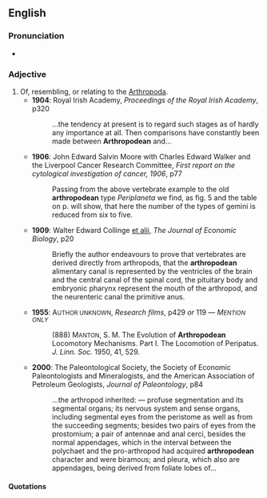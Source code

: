 ==English==

===Pronunciation===
* {{a|RP}} {{IPA|/ˌɑːθɹəpɒˈdiːən/}}

===Adjective===
{{en-adj|-}}

# Of, resembling, or relating to the [[Arthropoda]].
#* '''1904''': Royal Irish Academy, ''Proceedings of the Royal Irish Academy'', p320
#*: …the tendency at present is to regard such stages as of hardly any importance at all. Then comparisons have constantly been made between '''Arthropodean''' and…
#* '''1906''': John Edward Salvin Moore with Charles Edward Walker and the Liverpool Cancer Research Committee, ''First report on the cytological investigation of cancer, 1906'', p77
#*: Passing from the above vertebrate example to the old '''arthropodean''' type ''Periplaneta'' we find, as fig. 5 and the table on p.<!--“p.” may be a scanno--> will show, that here the number of the types of gemini is reduced from six to five.
#* '''1909''': Walter Edward Collinge [[et alii]], ''The Journal of Economic Biology'', p20
#*: Briefly the author endeavours to prove that vertebrates are derived directly from arthropods, that the '''arthropodean''' alimentary canal is represented by the ventricles of the brain and the central canal of the spinal cord, the pituitary body and embryonic pharynx represent the mouth of the arthropod, and the neurenteric canal the primitive anus.
#* '''1955''': A<small>UTHOR UNKNOWN</small>, ''Research films'', p429 ''or'' 119 {{i|sources contradict}} — <i>M<small>ENTION ONLY</small></i>
#*: (888) M<small>ANTON</small>, S. M. The Evolution of '''Arthropodean''' Locomotory Mechanisms. Part I. The Locomotion of Peripatus. ''J. Linn. Soc.'' {{i|Zool.}} 1950, 41, 529.
#* '''2000''': The Paleontological Society, the Society of Economic Paleontologists and Mineralogists, and the American Association of Petroleum Geologists, ''Journal of Paleontology'', p84
#*: …the arthropod inherited: — profuse segmentation and its segmental organs; its nervous system and sense organs, including segmental eyes from the peristome as well as from the succeeding segments; besides two pairs of eyes from the prostomium; a pair of antennae and anal cerci, besides the normal appendages, which in the interval between the polychaet and the pro-arthropod had acquired '''arthropodean''' character and were biramous; and pleura, which also are appendages, being derived from foliate lobes of…

====Quotations====
{{seeCites}}